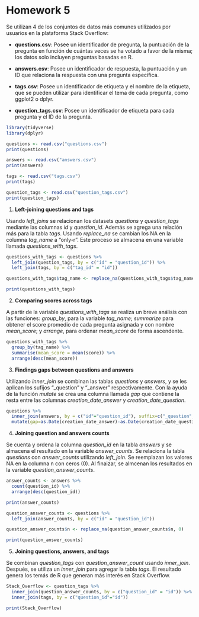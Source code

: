 # Homework 5

Se utilizan 4 de los conjuntos de datos más comunes utilizados por usuarios en la plataforma Stack Overflow:

-   **questions.csv**: Posee un identificador de pregunta, la puntuación de la pregunta en función de cuántas veces se ha votado a favor de la misma; los datos solo incluyen preguntas basadas en R.

-   **answers.csv**: Posee un identificador de respuesta, la puntuación y un ID que relaciona la respuesta con una pregunta específica.

-   **tags.csv**: Posee un identificador de etiqueta y el nombre de la etiqueta, que se pueden utilizar para identificar el tema de cada pregunta, como ggplot2 o dplyr.

-   **question_tags.csv**: Posee un identificador de etiqueta para cada pregunta y el ID de la pregunta.

```{r}
library(tidyverse)
library(dplyr)

questions <- read.csv("questions.csv")
print(questions)

answers <- read.csv("answers.csv")
print(answers)

tags <- read.csv("tags.csv")
print(tags)

question_tags <- read.csv("question_tags.csv")
print(question_tags)
```

1.  **Left-joining questions and tags**

Usando *left_joins* se relacionan los datasets *questions* y *question_tags* mediante las columnas *id* y *question_id*. Además se agrega una relación más para la tabla *tags*. Usando *replace_na* se cambian los NA en la columna *tag_name* a "only-r". Este proceso se almacena en una variable llamada *questions_with_tags*.

```{r}
questions_with_tags <- questions %>%
  left_join(question_tags, by = c("id" = "question_id")) %>%
  left_join(tags, by = c("tag_id" = "id"))

questions_with_tags$tag_name <- replace_na(questions_with_tags$tag_name, "only-r")

print(questions_with_tags)
```

2.  **Comparing scores across tags**

A partir de la variable *questions_with_tags* se realiza un breve análisis con las funciones: *group_by*, para la variable *tag_name*; *summarize* para obtener el score promedio de cada pregunta asignada y con nombre *mean_score*; y *arrange*, para ordenar *mean_score* de forma ascendente.

```{r}
questions_with_tags %>%
  group_by(tag_name) %>%
  summarise(mean_score = mean(score)) %>%
  arrange(desc(mean_score))
```

3.  **Findings gaps between questions and answers**

Utilizando *inner_join* se combinan las tablas *questions* y *answers*, y se les aplican los sufijos "_question" y "_answer" respectivamente. Con la ayuda de la función *mutate* se crea una columna llamada *gap* que contiene la resta entre las columnas *creation_date_answer* y *creation_date_question*.


```{r}
questions %>%
  inner_join(answers, by = c("id"="question_id"), suffix=c("_question", "_answer")) %>%
  mutate(gap=as.Date(creation_date_answer)-as.Date(creation_date_question))
```


4.  **Joining question and answers counts**

Se cuenta y ordena la columna *question_id* en la tabla *answers* y se almacena el resultado en la variable *answer_counts*. Se relaciona la tabla *questions* con *answer_counts* utilizando *left_join*. Se reemplazan los valores NA en la columna n con ceros (0). Al finaizar, se almcenan los resultados en la variable *question_answer_counts*.

```{r}
answer_counts <- answers %>%
  count(question_id) %>%
  arrange(desc(question_id))

print(answer_counts)

question_answer_counts <- questions %>%
  left_join(answer_counts, by = c("id" = "question_id"))

question_answer_counts$n <- replace_na(question_answer_counts$n, 0)

print(question_answer_counts)
```


5.  **Joining questions, answers, and tags**

Se combinan *question_tags* con *question_answer_count* usando *inner_join*. Después, se utiliza un *inner_join* para agregar la tabla *tags*. El resultado genera los temás de R que generan más interés en Stack Overflow.

```{r}
Stack_Overflow <- question_tags %>%
  inner_join(question_answer_counts, by = c("question_id" = "id")) %>%
  inner_join(tags, by = c("question_id"="id"))

print(Stack_Overflow)
```

